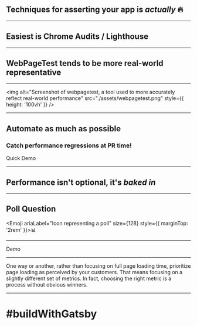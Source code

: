 

## Techniques for asserting your app is _actually_ 🔥

---

## Easiest is Chrome Audits / Lighthouse

---

## WebPageTest tends to be more real-world representative

---

<img alt="Screenshot of webpagetest, a tool used to more accurately reflect real-world performance" src="./assets/webpagetest.png" style={{ height: '100vh' }} />

---

## Automate as much as possible

### Catch performance regressions at PR time!

<Link href="https://github.com/DSchau/gatsby-perf-audit/pull/4">Quick Demo</Link>

---

## Performance isn't optional, it's _baked in_

---

## Poll Question

<Emoji ariaLabel="Icon representing a poll" size={128} style={{ marginTop: '2rem' }}>📊</Emoji>

---

<Link href="https://gatsbyjs.org" large={true}>Demo</Link>

---


<Pullquote cite="Smashing Magazine" href="https://www.smashingmagazine.com/2019/01/front-end-performance-checklist-2019-pdf-pages/" fontSize={40}>One way or another, rather than focusing on full page loading time, prioritize page loading as perceived by your customers. That means focusing on a slightly different set of metrics. In fact, choosing the right metric is a process without obvious winners.</Pullquote>

---


# #buildWithGatsby